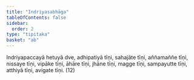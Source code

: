 ```yaml
---
title: "Indriyasabhāga"
tableOfContents: false
sidebar:
  order: 2
type: "tipitaka"
basket: "ab"
---
```



<DynamicBreadcrumb />

<Division number="77">

<Paragraph number="1981">
Indriyapaccayā hetuyā dve, adhipatiyā tīṇi, sahajāte tīṇi, aññamaññe tīṇi, nissaye tīṇi, vipāke tīṇi, āhāre tīṇi, jhāne tīṇi, magge tīṇi, sampayutte tīṇi, atthiyā tīṇi, avigate tīṇi. (12)
</Paragraph>
</Division>